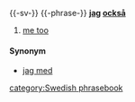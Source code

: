 {{-sv-}}
{{-phrase-}}
'''[[jag]] [[också]]'''

#[[me too]]
====Synonym====
*[[jag med]]

[[category:Swedish phrasebook]]